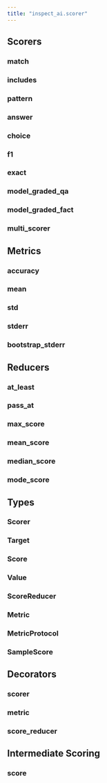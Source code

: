 ```yaml
---
title: "inspect_ai.scorer"
---
```


## Scorers

### match
### includes
### pattern
### answer
### choice
### f1
### exact
### model_graded_qa
### model_graded_fact
### multi_scorer

## Metrics

### accuracy
### mean
### std
### stderr
### bootstrap_stderr

## Reducers

### at_least
### pass_at
### max_score
### mean_score
### median_score
### mode_score

## Types

### Scorer
### Target
### Score
### Value
### ScoreReducer
### Metric
### MetricProtocol
### SampleScore

## Decorators

### scorer
### metric
### score_reducer

## Intermediate Scoring

### score

